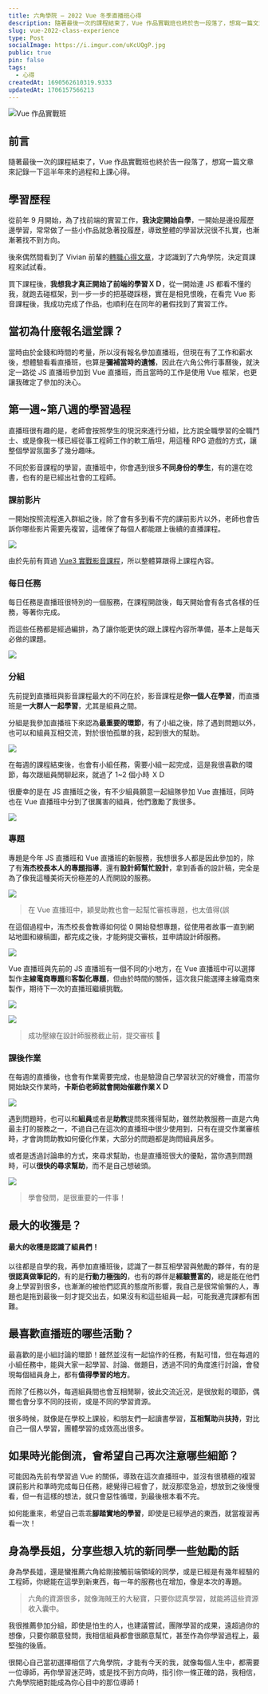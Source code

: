 ```yaml
---
title: 六角學院 — 2022 Vue 冬季直播班心得
description: 隨著最後一次的課程結束了，Vue 作品實戰班也終於告一段落了，想寫一篇文章來記錄一下這半年來的過程和上課心得
slug: vue-2022-class-experience
type: Post
socialImage: https://i.imgur.com/uKcUQgP.jpg
public: true
pin: false
tags:
  - 心得
createdAt: 1690562610319.9333
updatedAt: 1706157566213
---
```


![Vue 作品實戰班](https://i.imgur.com/uKcUQgP.jpg)

## 前言

隨著最後一次的課程結束了，Vue 作品實戰班也終於告一段落了，想寫一篇文章來記錄一下這半年來的過程和上課心得。

## 學習歷程

從前年 9 月開始，為了找前端的實習工作，**我決定開始自學**，一開始是邊投履歷邊學習，常常做了一些小作品就急著投履歷，導致整體的學習狀況很不扎實，也漸漸著找不到方向。

後來偶然間看到了 Vivian 前輩的[轉職心得文章](https://vocus.cc/article/615660c5fd89780001769c6c)，才認識到了六角學院，決定買課程來試試看。

買下課程後，**我想我才真正開始了前端的學習ＸＤ**，從一開始連 JS 都看不懂的我，就跑去碰框架，到一步一步的把基礎踩穩，實在是相見恨晚，在看完 Vue 影音課程後，我成功完成了作品，也順利在在同年的暑假找到了實習工作。

## 當初為什麼報名這堂課？

當時由於金錢和時間的考量，所以沒有報名參加直播班，但現在有了工作和薪水後，想體驗看看直播班，也算是**彌補當時的遺憾**，因此在六角公佈行事曆後，就決定一路從 JS 直播班參加到 Vue 直播班，而且當時的工作是使用 Vue 框架，也更讓我確定了參加的決心。

## 第一週~第八週的學習過程

直播班很有趣的是，老師會按照學生的現況來進行分組，比方說全職學習的全職鬥士、或是像我一樣已經從事工程師工作的軟工盾坦，用這種 RPG 遊戲的方式，讓整個學習氛圍多了幾分趣味。

不同於影音課程的學習，直播班中，你會遇到很多**不同身份的學生**，有的還在唸書，也有的是已經出社會的工程師。

### 課前影片

一開始按照流程進入群組之後，除了會有多到看不完的課前影片以外，老師也會告訴你哪些影片需要先複習，這確保了每個人都能跟上後續的直播課程。

![](https://i.imgur.com/j1L4Ai6.png)

由於先前有買過 [Vue3 實戰影音課程](https://www.hexschool.com/courses/vue3.html)，所以整體算跟得上課程內容。

### 每日任務

每日任務是直播班很特別的一個服務，在課程開啟後，每天開始會有各式各樣的任務，等著你完成。

而這些任務都是經過編排，為了讓你能更快的跟上課程內容所準備，基本上是每天必做的課題。

![](https://i.imgur.com/O904k8Z.png)

### 分組

先前提到直播班與影音課程最大的不同在於，影音課程是**你一個人在學習**，而直播班是**一大群人一起學習**，尤其是組員之間。

分組是我參加直播班下來認為**最重要的環節**，有了小組之後，除了遇到問題以外，也可以和組員互相交流，對於很怕孤單的我，起到很大的幫助。

![](https://i.imgur.com/xJUBpTz.png)

在每週的課程結束後，也會有小組任務，需要小組一起完成，這是我很喜歡的環節，每次跟組員閒聊起來，就過了 1~2 個小時 ＸＤ

很慶幸的是在 JS 直播班之後，有不少組員願意一起組隊參加 Vue 直播班，同時也在 Vue 直播班中分到了很厲害的組員，他們激勵了我很多。

![](https://i.imgur.com/HUti3fp.png)

### 專題

專題是今年 JS 直播班和 Vue 直播班的新服務，我想很多人都是因此參加的，除了有**洧杰校長本人的專題指導**，還有**設計師幫忙設計**，拿到香香的設計稿，完全是為了像我這種美術天份極差的人而開設的服務。

![](https://i.imgur.com/75MlRSP.png)

> 在 Vue 直播班中，穎旻助教也會一起幫忙審核專題，也太值得(誤

在這個過程中，洧杰校長會教導如何從 0 開始發想專題，從使用者故事一直到網站地圖和線稿圖，都完成之後，才能夠提交審核，並申請設計師服務。

![](https://i.imgur.com/fiIBGbq.png)

Vue 直播班與先前的 JS 直播班有一個不同的小地方，在 Vue 直播班中可以選擇製作**主線電商專題**和**客製化專題**，但由於時間的關係，這次我只能選擇主線電商來製作，期待下一次的直播班繼續挑戰。

![](https://i.imgur.com/tn0pPvs.png)

![](https://i.imgur.com/9cl27Gq.png)

> 成功壓線在設計師服務截止前，提交審核 🎉

### 課後作業

在每週的直播後，也會有作業需要完成，也是驗證自己學習狀況的好機會，而當你開始缺交作業時，**卡斯伯老師就會開始催繳作業ＸＤ**

![](https://i.imgur.com/XEb3u9z.png)

遇到問題時，也可以和**組員**或者是**助教**提問來獲得幫助，雖然助教服務一直是六角最主打的服務之一，不過自己在這次的直播班中很少使用到，只有在提交作業審核時，才會詢問助教如何優化作業，大部分的問題都是詢問組員居多。

或者是透過討論串的方式，來尋求幫助，也是直播班很大的優點，當你遇到問題時，可以**很快的尋求幫助**，而不是自己想破頭。

![](https://i.imgur.com/1oLpwg3.png)

> 學會發問，是很重要的一件事！

## 最大的收獲是？

#### 最大的收穫是認識了組員們！

以往都是自學的我，再參加直播班後，認識了一群互相學習與勉勵的夥伴，有的是**很認真做筆記的**，有的是**行動力極強的**，也有的夥伴是**經驗豐富的**，總是能在他們身上學習到很多，也漸漸的被他們認真的態度所影響，我自己是很常偷懶的人，專題也是拖到最後一刻才提交出去，如果沒有和這些組員一起，可能我連完課都有困難。

## 最喜歡直播班的哪些活動？

最喜歡的是小組討論的環節！雖然並沒有一起協作的任務，有點可惜，但在每週的小組任務中，能與大家一起學習、討論、做題目，透過不同的角度進行討論，會發現每個組員身上，都有**值得學習的地方**。

而除了任務以外，每週組員間也會互相閒聊，彼此交流近況，是很放鬆的環節，偶爾也會分享不同的技術，或是不同的學習資源。

很多時候，就像是在學校上課般，和朋友們一起讀書學習，**互相幫助**與**扶持**，對比自己一個人學習，團體學習的成效高出很多。


## 如果時光能倒流，會希望自己再次注意哪些細節？

可能因為先前有學習過 Vue 的關係，導致在這次直播班中，並沒有很積極的複習課前影片和準時完成每日任務，總覺得已經會了，就沒那麼急迫，想放到之後慢慢看，但一有這樣的想法，就只會惡性循環，到最後根本看不完。

如何能重來，希望自己乖乖**腳踏實地的學習**，即使是已經學過的東西，就當複習再看一次！

## 身為學長姐，分享些想入坑的新同學一些勉勵的話

身為學長姐，還是蠻推薦六角給剛接觸前端領域的同學，或是已經是有幾年經驗的工程師，你總能在這學到新東西，每一年的服務也在增加，像是本次的專題。

> 六角的資源很多，就像海賊王的大秘寶，只要你認真學習，就能將這些資源收入囊中。

我很推薦參加分組，即使是怕生的人，也建議嘗試，團隊學習的成果，遠超過你的想像，只要你願意發問，我相信組員都會很願意幫忙，甚至作為你學習過程上，最堅強的後盾。

很開心自己當初選擇相信了六角學院，才能有今天的我，就像每個人生中，都需要一位導師，再你學習迷茫時，或是找不到方向時，指引你一條正確的路，我相信，六角學院絕對能成為你心目中的那位導師！